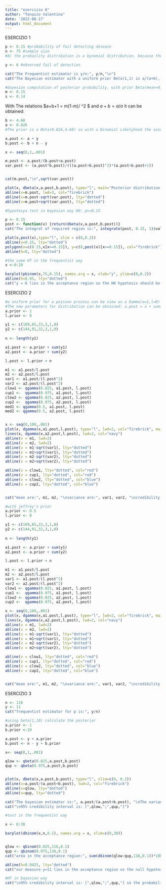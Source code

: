 ```yaml
---
title: "esercizio 6"
author: "Tonazzo Valentina"
date: '2022-08-17'
output: html_document
---
```



ESERCIZIO 1

```r
p <- 0.15 #probability of fail detecting desease
n <- 75 #sample size 
#A) the probaility distribution is a bynomial distribution, because there are multiple bernoulli processes due to the fact the detection can either fail or not.
```

```r
y <- 6 #observed fail of detection 

cat("The Frequentist estimator is y/n:", y/n,"\n")
cat("The Bayesian estimator with a uniform prior Beta(1,1) is a/(a+b), with a = 1+y, b=n-y+1:", (1+y)/(n-y+1))
```


```r
#bayesian computation of posterior probability, with prior Beta(mean=0.15, sig=0.14)
m <- 0.15
s <- 0.14 
```

With The relations $a+b+1 = m(1-m)/ \sigma^2 $ and $a+b = a/ \sigma$ it can be obtained:
```r
b <- 4.68
a <- 0.826
#The prior is a Beta(0.826,4.68) so with a Binomial Likelyhood the associated posterior is also a Beta distribution with:

a.post <- a + y
b.post <- b + n - y 

x <- seq(0,1,.001)

m.post <- a.post/(b.post+a.post)
var.post <- (a.post*b.post)/(((a.post+b.post)^2)*(a.post+b.post+1))


cat(m.post,"\n",sqrt(var.post))

plot(x, dbeta(x,a.post,b.post), type="l", main="Posterior distribution with prior Beta(0.826,4.68)", xlab = "p", ylab="density", xlim = c(0, 0.2) )
abline(v=m.post, lwd=3, col="firebrick")
abline(v=m.post-sqrt(var.post), lty="dotted")
abline(v=m.post+sqrt(var.post), lty="dotted")


```
```r
#hypotesys test in bayesian way H0: p>=0.15

p <- 0.15
post <- function(x) {return(dbeta(x,a.post,b.post))}
cat("The integral of required region is:", integrate(post, 0.15, 1)$value*100,"%\nIt is smaller that 5% of significance level so we can reject the null hypotesys, test has produced significant results.")

plot(x,post(x),type="l", xlim = c(0,0.2))
abline(v=0.15, lty="dotted")
polygon(x=c(0.15,x[x>=0.15]), y=c(0,post(x)[x>=0.15]), col="firebrick")
abline(h=0, lty="dotted")

```

```r
#the same HT in the frequentist way
x <-0:20

barplot(pbinom(x,75,0.15), names.arg = x, xlab="y", ylim=c(0,0.2))
abline(h=0.05, lty="dotted")
cat("y = 6 lies in the acceptance region so the H0 hypotesis should be accepted, to be more sure is useful to calculate the p-value:", pbinom(6,75,0.15)*100, "% which is higher then the 5% acceptance level so the null hypotesys must be accepted.")
```

ESERCIZIO 2

```r
#a uniform prior for a poisson process can be view as a Gamma(a=1,l=0) which for poisson process is coniugate to another Gamma distribution.
#The new parameters for distribution can be obtained: a.post = a + sum(y) l.post = l + n 
a.prior <- 1
l.prior <- 0 

y1 <- c(109,65,22,3,1,0)
y2 <- c(144,91,32,3,1,0)
 
n <- length(y1)

a1.post <- a.prior + sum(y1)
a2.post <- a.prior + sum(y2)

l.post <- l.prior + n 

m1 <- a1.post/l.post
m2 <- a2.post/l.post
var1 <- a1.post/(l.post^2)
var2 <- a2.post/(l.post^2)
clow1 <- qgamma(0.025, a1.post, l.post)
cup1 <-  qgamma(0.975, a1.post, l.post)
clow2 <- qgamma(0.025, a2.post, l.post)
cup2 <-  qgamma(0.975, a2.post, l.post)
med1 <- qgamma(0.5, a1.post, l.post)
med2 <- qgamma(0.5, a2.post, l.post)


x <- seq(0,100,.001) 
plot(x, dgamma(x,a1.post,l.post), type="l", lwd=2, col="firebrick", main="posterior distiburions", xlim=c(20,60), xlab="mu", ylab="density")
lines(x, dgamma(x,a2.post,l.post), lwd=2, col="navy")
abline(v = m1, lwd=2)
abline(v = m2, lwd=2)
abline(v = m1-sqrt(var1), lty="dotted")
abline(v = m1+sqrt(var1), lty="dotted")
abline(v = m2-sqrt(var2), lty="dotted")
abline(v = m2+sqrt(var2), lty="dotted")

abline(v = clow1, lty="dotted", col="red")
abline(v = cup1, lty="dotted", col="red")
abline(v = clow2, lty="dotted", col="blue")
abline(v = cup2, lty="dotted", col="blue")


cat("mean are:", m1, m2, "\nvariance are:", var1, var2, "\ncredibility intervals are:[",clow1,";",cup1,"], [",clow2,";",cup2,"]", "\nmedians:",med1, med2 )
```


```r
#with jeffrey's prior 
a.prior <- 0.5
l.prior <- 0 

y1 <- c(109,65,22,3,1,0)
y2 <- c(144,91,32,3,1,0)
 
n <- length(y1)

a1.post <- a.prior + sum(y1)
a2.post <- a.prior + sum(y2)

l.post <- l.prior + n 

m1 <- a1.post/l.post
m2 <- a2.post/l.post
var1 <- a1.post/(l.post^2)
var2 <- a2.post/(l.post^2)
clow1 <- qgamma(0.025, a1.post, l.post)
cup1 <-  qgamma(0.975, a1.post, l.post)
clow2 <- qgamma(0.025, a2.post, l.post)
cup2 <-  qgamma(0.975, a2.post, l.post)

x <- seq(0,100,.001) 
plot(x, dgamma(x,a1.post,l.post), type="l", lwd=2, col="firebrick", main="posterior distiburions", xlim=c(20,60), xlab="mu", ylab="density")
lines(x, dgamma(x,a2.post,l.post), lwd=2, col="navy")
abline(v = m1, lwd=2)
abline(v = m2, lwd=2)
abline(v = m1-sqrt(var1), lty="dotted")
abline(v = m1+sqrt(var1), lty="dotted")
abline(v = m2-sqrt(var2), lty="dotted")
abline(v = m2+sqrt(var2), lty="dotted")

abline(v = clow1, lty="dotted", col="red")
abline(v = cup1, lty="dotted", col="red")
abline(v = clow2, lty="dotted", col="blue")
abline(v = cup2, lty="dotted", col="blue")


cat("mean are:", m1, m2, "\nvariance are:", var1, var2, "\ncredibility intervals are:[",clow1,";",cup1,"], [",clow2,";",cup2,"]" )
```


ESERCIZIO 3


```r
n <- 116
y <- 11
cat("frequentist estimator for p is:", y/n)
```
```r
#using beta(1,10) calculate the posterior
a.prior <- 1
b.prior <-10

a.post <- y + a.prior
b.post <- n - y + b.prior 

x<- seq(0,1,.001)

qlow <- qbeta(0.025,a.post,b.post)
qup <- qbeta(0.975,a.post,b.post)


plot(x, dbeta(x,a.post,b.post), type="l", xlim=c(0, 0.2))
abline(v=a.post/(a.post+b.post), lwd=2, col="firebrick")
abline(v=qlow, lty="dotted")
abline(v=qup, lty="dotted")
```
```r
cat("The bayesian estimator is:", a.post/(a.post+b.post), "\nThe variance is:", (a.post*b.post)/(((a.post+b.post)^2)*(a.post+b.post+1)))
cat("\n95% credibility interval is: [",qlow,";",qup,"]")
```

```r
#test in the frequentist way 

x <- 0:30

barplot(dbinom(x,n,0.1), names.arg = x, xlim=c(0,30))


qlow <- qbinom(0.025,116,0.1)
qup <- qbinom(0.975,116,0.1)
cat("area in the acceptance region:", sum(dbinom(qlow:qup,116,0.1))*100, "\nlimits of the acceptance region:", qlow, qup,"\nalpha is:", (1-sum(dbinom(qlow:qup,116,0.1)))*100,"%\n")

abline(h=0.0425, lty="dotted")
cat("our measure y=11 lies in the acceptance region so the null hypotesis can not be rejected on a significance level of 5%")
```

```r
#HT in bayesian way
cat("\n95% credibility interval is: [",qlow,";",qup,"] so the probability p=0.1 lies inside the acceptance regione, null hypothesis can not be rejected.")
```







